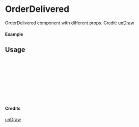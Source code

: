 
<Meta of={OrderDelivered} title="unDraw/OrderDelivered" />

# OrderDelivered

OrderDelivered component with different props.
Credit: [unDraw](https://undraw.co/illustrations)

#### Example

<Canvas of={OrderDelivered.Primary} />

## Usage

```ts
import { OrderDelivered } from "yadl-ui";

const Example = () => {
  return (
      <OrderDelivered />
  );
};

export default Example;
```

#### Credits
[unDraw](https://undraw.co/illustrations)
